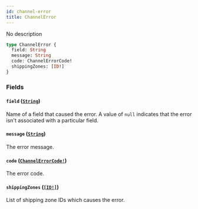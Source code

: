 ```yaml
---
id: channel-error
title: ChannelError
---
```


No description

```graphql
type ChannelError {
  field: String
  message: String
  code: ChannelErrorCode!
  shippingZones: [ID!]
}
```

### Fields

#### `field` ([`String`](/developer/api-reference/scalars/string))

Name of a field that caused the error. A value of `null` indicates that the error isn't associated with a particular field.

#### `message` ([`String`](/developer/api-reference/scalars/string))

The error message.

#### `code` ([`ChannelErrorCode!`](/developer/api-reference/enums/channel-error-code))

The error code.

#### `shippingZones` ([`[ID!]`](/developer/api-reference/scalars/id))

List of shipping zone IDs which causes the error.
